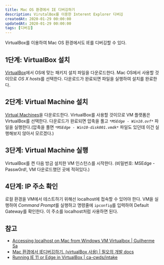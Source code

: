 ```yaml
---
title: Mac OS 환경에서 IE 디버깅하기
description: VirutalBox를 이용한 Interent Explorer 디버깅
createdAt: 2020-01-29 00:00:00
updatedAt: 2020-01-29 00:00:00
tags: [디버깅]
---
```


VirtualBox를 이용하여 Mac OS 환경에서도 IE를 디버깅할 수 있다.

## 1단계: VirtualBox 설치

[VirtualBox](https://www.virtualbox.org/wiki/Downloads)에서 OS에 맞는 패키지 설치 파일을 다운로드한다. Mac OS에서 사용할 것이므로 *OS X hosts*를 선택한다. 다운로드가 완료되면 파일을 실행하여 설치를 완료한다.

## 2단계: Virtual Machine 설치

[Virtual Machines](https://developer.microsoft.com/en-us/microsoft-edge/tools/vms/)을 다운로드한다. VirtualBox를 사용할 것이므로 VM 플랫폼은 VirtualBox를 선택한다. 다운로드가 완료되면 압축을 풀고 *`*MSEdge - Win10.ovf*`* 파일을 실행한다.(압축을 풀면 *`*MSEdge - Win10-disk001.vmdk*`* 파일도 있던데 이건 실행해보지 않아서 모르겠다.)

## 3단계: Virtual Machine 실행

VirtualBox를 켠 다음 방금 설치한 VM 인스턴스를 시작한다. (비밀번호: MSEdge - Passw0rd!, VM 다운로드했던 곳에 적혀있다.)

## 4단계: IP 주소 확인

로컬 환경을 VM에서 테스트하기 위해선 localhost에 접속할 수 있어야 한다. VM을 실행하여 *Command Prompt*를 실행하고 명령줄에 `ipconfig`를 입력하여 Default Gateway를 확인한다. 이 주소를 localhost처럼 사용하면 된다.

## 참고

* [Accessing localhost on Mac from Windows VM Virtualbox | Guilherme Sa](https://medium.com/@urubuz/accessing-localhost-in-mac-from-windows-vm-in-virtualbox-312a3de6fedb)
* [Mac 환경에서 IE디버깅하기. (virtualBox 사용) | 필오의 개발 docs](https://feel5ny.github.io/2019/03/10/debug_01/)
* [Running IE 11 or Edge in VirtualBox | ca-cwds/intake](https://github.com/ca-cwds/intake/wiki/Running-IE-11-or-Edge-in-VirtualBox)
